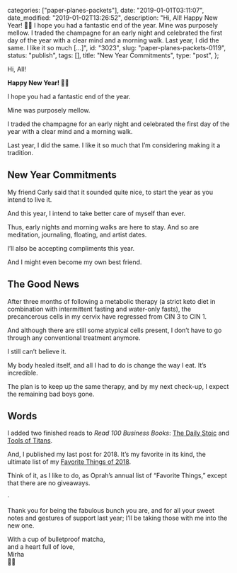 
  categories: ["paper-planes-packets"],
  date: "2019-01-01T03:11:07",
  date_modified: "2019-01-02T13:26:52",
  description:
    "Hi, All! Happy New Year! 🤗😘 I hope you had a fantastic end of the year. Mine was purposely mellow. I traded the champagne for an early night and celebrated the first day of the year with a clear mind and a morning walk. Last year, I did the same. I like it so much […]",
  id: "3023",
  slug: "paper-planes-packets-0119",
  status: "publish",
  tags: [],
  title: "New Year Commitments",
  type: "post",
};


Hi, All!

**Happy New Year! 🤗😘**

I hope you had a fantastic end of the year.

Mine was purposely mellow.

I traded the champagne for an early night and celebrated the first day of the year with a clear mind and a morning walk.

Last year, I did the same. I like it so much that I’m considering making it a tradition.

## New Year Commitments

My friend Carly said that it sounded quite nice, to start the year as you intend to live it.

And this year, I intend to take better care of myself than ever.

Thus, early nights and morning walks are here to stay. And so are meditation, journaling, floating, and artist dates.

I’ll also be accepting compliments this year.

And I might even become my own best friend.

## The Good News

After three months of following a metabolic therapy (a strict keto diet in combination with intermittent fasting and water-only fasts), the precancerous cells in my cervix have regressed from CIN 3 to CIN 1.

And although there are still some atypical cells present, I don’t have to go through any conventional treatment anymore.

I still can’t believe it.

My body healed itself, and all I had to do is change the way I eat. It’s incredible.

The plan is to keep up the same therapy, and by my next check-up, I expect the remaining bad boys gone.

## Words

I added two finished reads to _Read 100 Business Books_: [The Daily Stoic](/read-100-books#41-the-daily-stoic) and [Tools of Titans](/read-100-books#42-tools-of-titans).

And, I published my last post for 2018. It’s my favorite in its kind, the ultimate list of my [Favorite Things of 2018](/posts/favorite-things-2018).

Think of it, as I like to do, as Oprah’s annual list of “Favorite Things,” except that there are no giveaways.

·

Thank you for being the fabulous bunch you are, and for all your sweet notes and gestures of support last year; I’ll be taking those with me into the new one.

With a cup of bulletproof matcha,\
and a heart full of love,\
Mirha\
🍵✨
